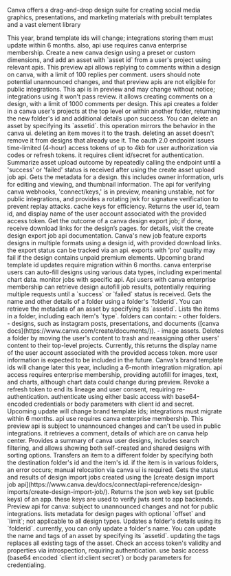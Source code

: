 Canva offers a drag-and-drop design suite for creating social media graphics, presentations, and marketing materials with prebuilt templates and a vast element library

<Accordion title="Access user specific brand templates list">
This year, brand template ids will change; integrations storing them must update within 6 months. also, api use requires canva enterprise membership.
</Accordion>

<Accordion title="Create canva design with optional asset">
Create a new canva design using a preset or custom dimensions, and add an asset with `asset id` from a user's project using relevant apis.
</Accordion>

<Accordion title="Create comment reply in design">
This preview api allows replying to comments within a design on canva, with a limit of 100 replies per comment. users should note potential unannounced changes, and that preview apis are not eligible for public integrations.
</Accordion>

<Accordion title="Create design comment in preview api">
This api is in preview and may change without notice; integrations using it won't pass review. it allows creating comments on a design, with a limit of 1000 comments per design.
</Accordion>

<Accordion title="Create user or sub folder">
This api creates a folder in a canva user's projects at the top level or within another folder, returning the new folder's id and additional details upon success.
</Accordion>

<Accordion title="Delete asset by id">
You can delete an asset by specifying its `assetid`. this operation mirrors the behavior in the canva ui. deleting an item moves it to the trash. deleting an asset doesn't remove it from designs that already use it.
</Accordion>

<Accordion title="Exchange oauth 2 0 access or refresh token">
The oauth 2.0 endpoint issues time-limited (4-hour) access tokens of up to 4kb for user authorization via codes or refresh tokens. it requires client id/secret for authentication.
</Accordion>

<Accordion title="Fetch asset upload job status">
Summarize asset upload outcome by repeatedly calling the endpoint until a 'success' or 'failed' status is received after using the create asset upload job api.
</Accordion>

<Accordion title="Fetch design metadata and access information">
Gets the metadata for a design. this includes owner information, urls for editing and viewing, and thumbnail information.
</Accordion>

<Accordion title="Fetch canva connect signing public keys">
The api for verifying canva webhooks, 'connect/keys,' is in preview, meaning unstable, not for public integrations, and provides a rotating jwk for signature verification to prevent replay attacks. cache keys for efficiency.
</Accordion>

<Accordion title="Fetch current user details">
Returns the user id, team id, and display name of the user account associated with the provided access token.
</Accordion>

<Accordion title="Get design export job result">
Get the outcome of a canva design export job; if done, receive download links for the design’s pages. for details, visit the create design export job api documentation.
</Accordion>

<Accordion title="Initiates canva design export job">
Canva's new job feature exports designs in multiple formats using a design id, with provided download links. the export status can be tracked via an api. exports with 'pro' quality may fail if the design contains unpaid premium elements.
</Accordion>

<Accordion title="Initiate canva design autofill job">
Upcoming brand template id updates require migration within 6 months. canva enterprise users can auto-fill designs using various data types, including experimental chart data. monitor jobs with specific api.
</Accordion>

<Accordion title="Retrieve design autofill job status">
Api users with canva enterprise membership can retrieve design autofill job results, potentially requiring multiple requests until a `success` or `failed` status is received.
</Accordion>

<Accordion title="Retrieve folder details by id">
Gets the name and other details of a folder using a folder's `folderid`.
</Accordion>

<Accordion title="Retrieve asset metadata by id">
You can retrieve the metadata of an asset by specifying its `assetid`.
</Accordion>

<Accordion title="List folder items by type with sorting">
Lists the items in a folder, including each item's `type`. folders can contain: - other folders. - designs, such as instagram posts, presentations, and documents ([canva docs](https://www.canva.com/create/documents/)). - image assets.
</Accordion>

<Accordion title="Remove folder and move contents to trash">
Deletes a folder by moving the user's content to trash and reassigning other users' content to their top-level projects.
</Accordion>

<Accordion title="Canva Retrieve User Profile Data">
Currently, this returns the display name of the user account associated with the provided access token. more user information is expected to be included in the future.
</Accordion>

<Accordion title="Retrieve brand template dataset definition">
Canva's brand template ids will change later this year, including a 6-month integration migration. api access requires enterprise membership, providing autofill for images, text, and charts, although chart data could change during preview.
</Accordion>

<Accordion title="Revoke oauth tokens">
Revoke a refresh token to end its lineage and user consent, requiring re-authentication. authenticate using either basic access with base64-encoded credentials or body parameters with client id and secret.
</Accordion>

<Accordion title="Retrieve canva enterprise brand template metadata">
Upcoming update will change brand template ids; integrations must migrate within 6 months. api use requires canva enterprise membership.
</Accordion>

<Accordion title="Retrieve a specific design comment">
This preview api is subject to unannounced changes and can't be used in public integrations. it retrieves a comment, details of which are on canva help center.
</Accordion>

<Accordion title="List canva user design metadata with filters and sorting">
Provides a summary of canva user designs, includes search filtering, and allows showing both self-created and shared designs with sorting options.
</Accordion>

<Accordion title="Move item to specified folder">
Transfers an item to a different folder by specifying both the destination folder's id and the item's id. if the item is in various folders, an error occurs; manual relocation via canva ui is required.
</Accordion>

<Accordion title="Retrieve design import job status">
Gets the status and results of design import jobs created using the [create design import job api](https://www.canva.dev/docs/connect/api-reference/design-imports/create-design-import-job/).
</Accordion>

<Accordion title="Retrieve app public key set">
Returns the json web key set (public keys) of an app. these keys are used to verify jwts sent to app backends.
</Accordion>

<Accordion title="List design pages with pagination">
Preview api for canva: subject to unannounced changes and not for public integrations. lists metadata for design pages with optional `offset` and `limit`; not applicable to all design types.
</Accordion>

<Accordion title="Update folder details by id">
Updates a folder's details using its `folderid`. currently, you can only update a folder's name.
</Accordion>

<Accordion title="Update asset s name and tags by id">
You can update the name and tags of an asset by specifying its `assetid`. updating the tags replaces all existing tags of the asset.
</Accordion>

<Accordion title="Validate oauth token properties">
Check an access token's validity and properties via introspection, requiring authentication. use basic access (base64 encoded `client id:client secret`) or body parameters for credentialing.
</Accordion>

